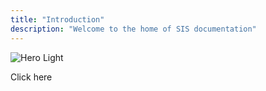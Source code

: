 ```yaml
---
title: "Introduction"
description: "Welcome to the home of SIS documentation"
---
```


<img
  className="block dark:hidden"
  src="/images/hero-light.png"
  alt="Hero Light"
/>

<CardGroup cols={1}>
  <Card title="Reference APIs" icon="code" href="https://mintlify.com/docs/api-playground/openapi">
    Click here
  </Card>
</CardGroup>
